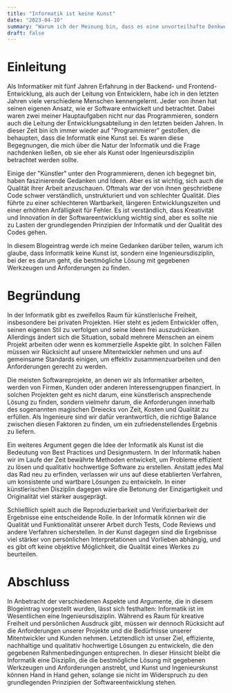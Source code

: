 ```yaml
---
title: "Informatik ist keine Kunst"
date: "2023-04-10"
summary: "Warum ich der Meinung bin, dass es eine unvorteilhafte Denkweise ist, Informatik/Programmieren als Kunst zu bezeichnen."
draft: false
---
```


# Einleitung

Als Informatiker mit fünf Jahren Erfahrung in der Backend- und Frontend-Entwicklung, als auch der Leitung von Entwicklern, habe ich in den letzten Jahren viele verschiedene Menschen kennengelernt.
Jeder von ihnen hat seinen eigenen Ansatz, wie er Software entwickelt und betrachtet.
Dabei waren zwei meiner Hauptaufgaben nicht nur das Programmieren, sondern auch die Leitung der Entwicklungsabteilung in den letzten beiden Jahren.
In dieser Zeit bin ich immer wieder auf "Programmierer" gestoßen, die behaupten, dass die Informatik eine Kunst sei.
Es waren diese Begegnungen, die mich über die Natur der Informatik und die Frage nachdenken ließen, ob sie eher als Kunst oder Ingenieursdisziplin betrachtet werden sollte.

Einige der "Künstler" unter den Programmierern, denen ich begegnet bin, haben faszinierende Gedanken und Ideen.
Aber es ist wichtig, sich auch die Qualität ihrer Arbeit anzuschauen.
Oftmals war der von ihnen geschriebene Code schwer verständlich, unstrukturiert und von schlechter Qualität.
Dies führte zu einer schlechteren Wartbarkeit, längeren Entwicklungszeiten und einer erhöhten Anfälligkeit für Fehler.
Es ist verständlich, dass Kreativität und Innovation in der Softwareentwicklung wichtig sind, aber es sollte nie zu Lasten der grundlegenden Prinzipien der Informatik und der Qualität des Codes gehen.

In diesem Blogeintrag werde ich meine Gedanken darüber teilen, warum ich glaube, dass Informatik keine Kunst ist, sondern eine Ingenieursdisziplin, bei der es darum geht, die bestmögliche Lösung mit gegebenen Werkzeugen und Anforderungen zu finden.

# Begründung

In der Informatik gibt es zweifellos Raum für künstlerische Freiheit, insbesondere bei privaten Projekten.
Hier steht es jedem Entwickler offen, seinen eigenen Stil zu verfolgen und seine Ideen frei auszudrücken.
Allerdings ändert sich die Situation, sobald mehrere Menschen an einem Projekt arbeiten oder wenn es kommerzielle Aspekte gibt.
In solchen Fällen müssen wir Rücksicht auf unsere Mitentwickler nehmen und uns auf gemeinsame Standards einigen, um effektiv zusammenzuarbeiten und den Anforderungen gerecht zu werden.

Die meisten Softwareprojekte, an denen wir als Informatiker arbeiten, werden von Firmen, Kunden oder anderen Interessengruppen finanziert.
In solchen Projekten geht es nicht darum, eine künstlerisch ansprechende Lösung zu finden, sondern vielmehr darum, die Anforderungen innerhalb des sogenannten magischen Dreiecks von Zeit, Kosten und Qualität zu erfüllen.
Als Ingenieure sind wir dafür verantwortlich, die richtige Balance zwischen diesen Faktoren zu finden, um ein zufriedenstellendes Ergebnis zu liefern.

Ein weiteres Argument gegen die Idee der Informatik als Kunst ist die Bedeutung von Best Practices und Designmustern.
In der Informatik haben wir im Laufe der Zeit bewährte Methoden entwickelt, um Probleme effizient zu lösen und qualitativ hochwertige Software zu erstellen.
Anstatt jedes Mal das Rad neu zu erfinden, verlassen wir uns auf diese etablierten Verfahren, um konsistente und wartbare Lösungen zu entwickeln.
In einer künstlerischen Disziplin dagegen wäre die Betonung der Einzigartigkeit und Originalität viel stärker ausgeprägt.

Schließlich spielt auch die Reproduzierbarkeit und Verifizierbarkeit der Ergebnisse eine entscheidende Rolle.
In der Informatik können wir die Qualität und Funktionalität unserer Arbeit durch Tests, Code Reviews und andere Verfahren sicherstellen.
In der Kunst dagegen sind die Ergebnisse viel stärker von persönlichen Interpretationen und Vorlieben abhängig, und es gibt oft keine objektive Möglichkeit, die Qualität eines Werkes zu beurteilen.

# Abschluss

In Anbetracht der verschiedenen Aspekte und Argumente, die in diesem Blogeintrag vorgestellt wurden, lässt sich festhalten: Informatik ist im Wesentlichen eine Ingenieursdisziplin.
Während es Raum für kreative Freiheit und persönlichen Ausdruck gibt, müssen wir dennoch Rücksicht auf die Anforderungen unserer Projekte und die Bedürfnisse unserer Mitentwickler und Kunden nehmen.
Letztendlich ist unser Ziel, effiziente, nachhaltige und qualitativ hochwertige Lösungen zu entwickeln, die den gegebenen Rahmenbedingungen entsprechen.
In dieser Hinsicht bleibt die Informatik eine Disziplin, die die bestmögliche Lösung mit gegebenen Werkzeugen und Anforderungen anstrebt, und Kunst und Ingenieurskunst können Hand in Hand gehen, solange sie nicht im Widerspruch zu den grundlegenden Prinzipien der Softwareentwicklung stehen.
